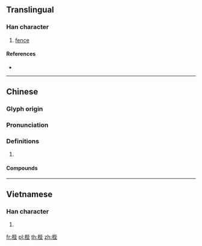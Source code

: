 ==Translingual==

===Han character===
{{Han char|rn=75|rad=木|as=07|sn=11|four=41914|canj=DPPG|ids=⿰木坒}}

# [[fence]]

====References====
* {{Han ref|kx=0528.220|dkj=14842|dj=0917.100|hdz=21212.070|uh=6890|ud=26768|bh=D5B2|bd=54706}}

----

==Chinese==
{{zh-forms}}

===Glyph origin===
{{Han etym}}

===Pronunciation===
{{zh-pron
|c=bai6
|mc=y
|oc=y
|cat=
}}

===Definitions===
{{zh-hanzi}}

# {{rfdef|zh}}

====Compounds====
{{zh-der|梐枑|梐梱}}

----

==Vietnamese==

===Han character===
{{vi-readings|rs=木07|hanviet=bẹ}}

# {{defn|lang=vi|sort=木07}}

[[fr:梐]]
[[pl:梐]]
[[th:梐]]
[[zh:梐]]
